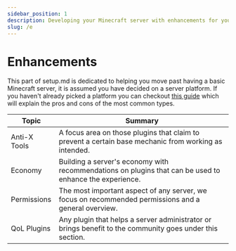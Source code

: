 ```yaml
---
sidebar_position: 1
description: Developing your Minecraft server with enhancements for your community.
slug: /e
---
```


# Enhancements

This part of setup.md is dedicated to helping you move past having a basic Minecraft server, it is assumed you have decided on a server platform. 
If you haven't already picked a platform you can checkout [this guide](./t/server-software) which will explain the pros and cons of the most common types.


Topic  | Summary
------------ | -------
Anti-X Tools | A focus area on those plugins that claim to prevent a certain base mechanic from working as intended.
Economy | Building a server's economy with recommendations on plugins that can be used to enhance the experience.
Permissions |  The most important aspect of any server, we focus on recommended permissions and a general overview.
QoL Plugins |  Any plugin that helps a server administrator or brings benefit to the community goes under this section.